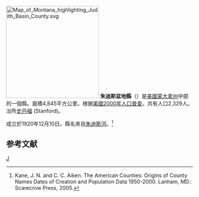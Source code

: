 {{noteTA
|T=zh-hans:朱迪斯盆地县 (蒙大拿州);zh-hk:朱迪斯盆地縣 (蒙大拿州);zh-tw:朱迪斯盆地郡 (蒙大拿州);
}}
[[File:Map_of_Montana_highlighting_Judith_Basin_County.svg|250px]]
'''朱迪斯盆地縣'''（{{lang-en|Judith Basin County}}）是[[美國|美國]][[蒙大拿州|蒙大拿州]]中部的一個縣。面積4,845平方公里。根据[[美國2000年人口普查|美國2000年人口普查]]，共有人口2,329人。治所[[史丹福_(蒙大拿州)|史丹福]] (Stanford)。

成立於1920年12月10日。縣名來自[[朱迪斯河|朱迪斯河]]。<ref>Kane, J. N. and C. C. Aiken. The American Counties: Origins of County Names Dates of Creation and Population Data 1950-2000. Lanham, MD.: Scarecrow Press, 2005. </ref>

==参考文献==
<div class="references-small">
<references />
</div>
[[Category:蒙大拿州行政區劃|J]]